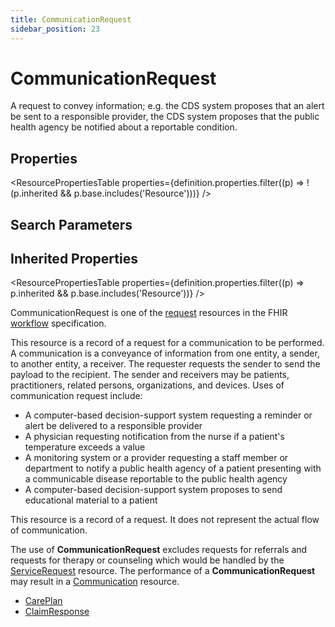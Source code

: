 ```yaml
---
title: CommunicationRequest
sidebar_position: 23
---
```



# CommunicationRequest

A request to convey information; e.g. the CDS system proposes that an alert be sent to a responsible provider, the CDS system proposes that the public health agency be notified about a reportable condition.

<Tabs queryString="section">
  <TabItem value="schema" label="Schema" default>

## Properties

<ResourcePropertiesTable
  properties={definition.properties.filter((p) => !(p.inherited && p.base.includes('Resource')))}
/>

## Search Parameters

<SearchParamsTable searchParams={definition.searchParameters} />

## Inherited Properties

<ResourcePropertiesTable properties={definition.properties.filter((p) => p.inherited && p.base.includes('Resource'))} />

  </TabItem>
  <TabItem value="usage" label="Usage">
<div> <a name="scope"></a>    <p>CommunicationRequest is one of the <a href="https://www.hl7.org/fhir/workflow.html#request">request</a> resources in the FHIR <a href="https://www.hl7.org/fhir/workflow.html">workflow</a> specification.</p> <p> This resource is a record of a request for a communication to be performed. A communication is a conveyance of information from one entity, a sender, to another entity, a receiver. The requester requests the sender to send the payload to the recipient. The sender and receivers may be patients, practitioners, related persons, organizations, and devices. Uses of communication request include: </p> <ul> <li>A computer-based decision-support system requesting a reminder or alert be delivered to a responsible provider</li> <li>A physician requesting notification from the nurse if a patient's temperature exceeds a value</li> <li>A monitoring system or a provider requesting a staff member or department to notify a public health agency of a patient presenting with a communicable disease reportable to the public health agency</li> <li>A computer-based decision-support system proposes to send educational material to a patient</li> </ul> </div>
  </TabItem>
  <TabItem value="relationships" label="Relationships">
<div> <a name="bnr"></a> <p> This resource is a record of a request. It does not represent the actual flow of communication. </p> <p> The use of <b>CommunicationRequest</b> excludes requests for referrals and requests for therapy or counseling which would be handled by the <a href="/docs/api/fhir/resources/servicerequest">ServiceRequest</a> resource. The performance of a <b>CommunicationRequest</b> may result in a <a href="/docs/api/fhir/resources/communication">Communication</a> resource. </p> </div>
  </TabItem>

  <TabItem value="referencedBy" label="Referenced By">
<ul><li><a href="/docs/api/fhir/resources/careplan">CarePlan</a></li>
<li><a href="/docs/api/fhir/resources/claimresponse">ClaimResponse</a></li></ul>
  </TabItem>
</Tabs>
